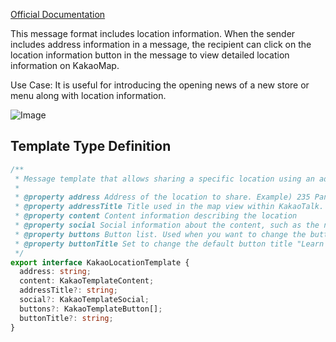 [Official Documentation](https://developers.kakao.com/docs/latest/ko/message/android-link#create-message)

This message format includes location information. When the sender includes address information in a message, the recipient can click on the location information button in the message to view detailed location information on KakaoMap.

Use Case: It is useful for introducing the opening news of a new store or menu along with location information.

![Image](https://raw.githubusercontent.com/mym0404/image-archive/master/202404220338261.webp)

## Template Type Definition

```ts
/**
 * Message template that allows sharing a specific location using an address.
 *
 * @property address Address of the location to share. Example) 235 Pangyo Station-ro, Bundang-gu, Seongnam-si, Gyeonggi-do
 * @property addressTitle Title used in the map view within KakaoTalk. Example) Kakao Pangyo Office
 * @property content Content information describing the location
 * @property social Social information about the content, such as the number of comments and likes
 * @property buttons Button list. Used when you want to change the button title and the link, or when you want to use two buttons. (Up to 1 button, the view button on the right position is fixed)
 * @property buttonTitle Set to change the default button title "Learn more". If used, the link to move when the button is clicked will be the value entered in the content
 */
export interface KakaoLocationTemplate {
  address: string;
  content: KakaoTemplateContent;
  addressTitle?: string;
  social?: KakaoTemplateSocial;
  buttons?: KakaoTemplateButton[];
  buttonTitle?: string;
}
```
